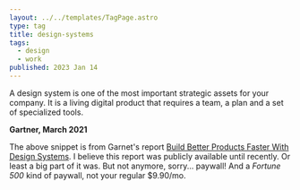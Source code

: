```yaml
---
layout: ../../templates/TagPage.astro
type: tag
title: design-systems
tags:
  - design
  - work
published: 2023 Jan 14
---
```


<Abstract>

A design system is one of the most important strategic assets for your company. It is a living digital product that requires a team, a plan and a set of specialized tools.

**Gartner, March 2021**

</Abstract>

The above snippet is from Garnet's report [Build Better Products Faster With Design Systems](https://www.gartner.com/en/documents/3998770). I believe this report was publicly available until recently. Or least a big part of it was. But not anymore, sorry... paywall! And a _Fortune 500_ kind of paywall, not your regular $9.90/mo.
